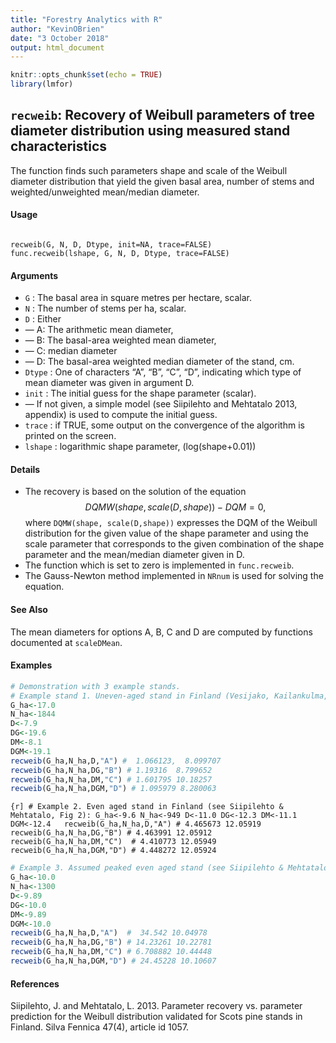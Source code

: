 ```yaml
---
title: "Forestry Analytics with R"
author: "KevinOBrien"
date: "3 October 2018"
output: html_document
---
```


```r
knitr::opts_chunk$set(echo = TRUE)
library(lmfor)
```

## ``recweib``: Recovery of Weibull parameters of tree diameter distribution using measured stand characteristics

The function finds such parameters shape and scale of the Weibull diameter distribution that yield the given basal area, number of stems and weighted/unweighted mean/median diameter.


#### Usage

<pre><code>
recweib(G, N, D, Dtype, init=NA, trace=FALSE)
func.recweib(lshape, G, N, D, Dtype, trace=FALSE)
</code></pre>
#### Arguments
* ``G`` : The basal area in square metres per hectare, scalar.
* ``N`` : The number of stems per ha, scalar.
* ``D`` : Either 
* --- A: The arithmetic mean diameter, 
* --- B: The basal-area weighted mean diameter, 
* --- C: median diameter 
* --- D: The basal-area weighted median diameter of the stand, cm.
* ``Dtype`` : One of characters "A", "B", "C", "D", indicating which type of mean diameter was given in argument D.
* ``init`` : The initial guess for the shape parameter (scalar). 
* --- If not given, a simple model (see Siipilehto and Mehtatalo 2013, appendix) is used to compute the initial guess.
* ``trace`` : if TRUE, some output on the convergence of the algorithm is printed on the screen.
* ``lshape`` : logarithmic shape parameter, (log(shape+0.01))

#### Details

* The recovery is based on the solution of the equation 
$$DQMW(shape,scale(D,shape))-DQM = 0,$$ 
where ``DQMW(shape, scale(D,shape))`` expresses the DQM of the Weibull distribution for the given 
value of the shape parameter and using the scale parameter that corresponds to the given combination 
of the shape parameter and the mean/median diameter given in D. 
* The function which is set to zero is implemented in ``func.recweib``. 
* The Gauss-Newton method implemented in ``NRnum`` is used for solving the equation.

#### See Also

The mean diameters for options A, B, C and D are computed by functions documented at ``scaleDMean``.

#### Examples
```r
# Demonstration with 3 example stands.
# Example stand 1. Uneven-aged stand in Finland (Vesijako, Kailankulma, stand no 1):
G_ha<-17.0
N_ha<-1844
D<-7.9
DG<-19.6
DM<-8.1
DGM<-19.1
recweib(G_ha,N_ha,D,"A") #  1.066123,  8.099707
recweib(G_ha,N_ha,DG,"B") # 1.19316  8.799652
recweib(G_ha,N_ha,DM,"C") # 1.601795 10.18257
recweib(G_ha,N_ha,DGM,"D") # 1.095979 8.280063
```
```{r]
# Example 2. Even aged stand in Finland (see Siipilehto & Mehtatalo, Fig 2):
G_ha<-9.6
N_ha<-949
D<-11.0
DG<-12.3
DM<-11.1
DGM<-12.4  
recweib(G_ha,N_ha,D,"A") # 4.465673 12.05919
recweib(G_ha,N_ha,DG,"B") # 4.463991 12.05912
recweib(G_ha,N_ha,DM,"C")  # 4.410773 12.05949
recweib(G_ha,N_ha,DGM,"D") # 4.448272 12.05924
```
```r
# Example 3. Assumed peaked even aged stand (see Siipilehto & Mehtatalo, Fig 1):
G_ha<-10.0
N_ha<-1300
D<-9.89
DG<-10.0
DM<-9.89
DGM<-10.0  
recweib(G_ha,N_ha,D,"A")  #  34.542 10.04978
recweib(G_ha,N_ha,DG,"B") # 14.23261 10.22781
recweib(G_ha,N_ha,DM,"C") # 6.708882 10.44448
recweib(G_ha,N_ha,DGM,"D") # 24.45228 10.10607
```
#### References

Siipilehto, J. and Mehtatalo, L. 2013. Parameter recovery vs. parameter prediction for the Weibull distribution validated for Scots pine stands in Finland. Silva Fennica 47(4), article id 1057.

